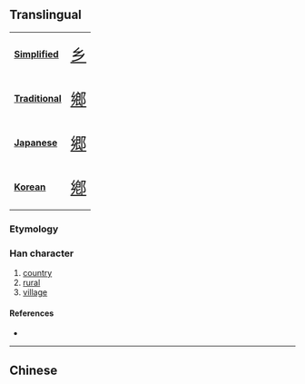 {{character info/new}}
{{also|鄉|鄕|郷}}
==Translingual==
{| class="floatright" border=1 cellpadding="5" cellspacing="0"
|- valign="center"
| bgcolor="#dfefff"|
'''[[Simplified Chinese|Simplified]]'''
|<span class="Hans" lang="zh-hans" style="font-size: 175%">[[乡]]</span>
|- valign="center"
| bgcolor="#dfefff"|
'''[[Traditional Chinese|Traditional]]'''
|<span class="Hant" lang="zh-hant" style="font-size: 175%">[[鄉]]</span>
|- valign="center"
| bgcolor="#dfefff"|
'''[[Japanese]]'''
|<span class="Jpan" lang="jp" style="font-size: 175%">[[郷]]</span>
|- valign="center"
| bgcolor="#dfefff"|
'''[[Korean]]'''
|<span class="Ko" lang="ko" style="font-size: 175%">[[鄕]]</span>
|}

===Etymology===
{{Han simp|鄉|f=郎|t=&nbsp;}}

===Han character===
{{Han char|rn=52|rad=幺|as=00|sn=3|var=1|four=|canj=VVH}}

# [[country]]
# [[rural]]
# [[village]]

====References====
* {{Han ref|kx=0084.051|hdz=10051.050|uh=4E61|ud=20065}}

----

==Chinese==
{{zh-see|鄉}}